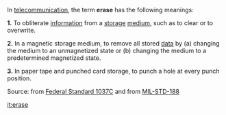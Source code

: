 In [[telecommunication]], the term '''erase''' has the following meanings: 

<b>1.</b>  To obliterate [[information]] from a [[storage]] [[medium]], such as to clear or to overwrite.  

<b>2.</b>  In a magnetic storage medium, to remove all stored [[data]] by (a) changing the medium to an unmagnetized state or (b) changing the medium to a predetermined magnetized state. 

<b>3.</b>  In paper tape and punched card storage, to punch a hole at every punch position.

Source: from [[Federal Standard 1037C]] and from [[MIL-STD-188]]

[[it:erase]]
